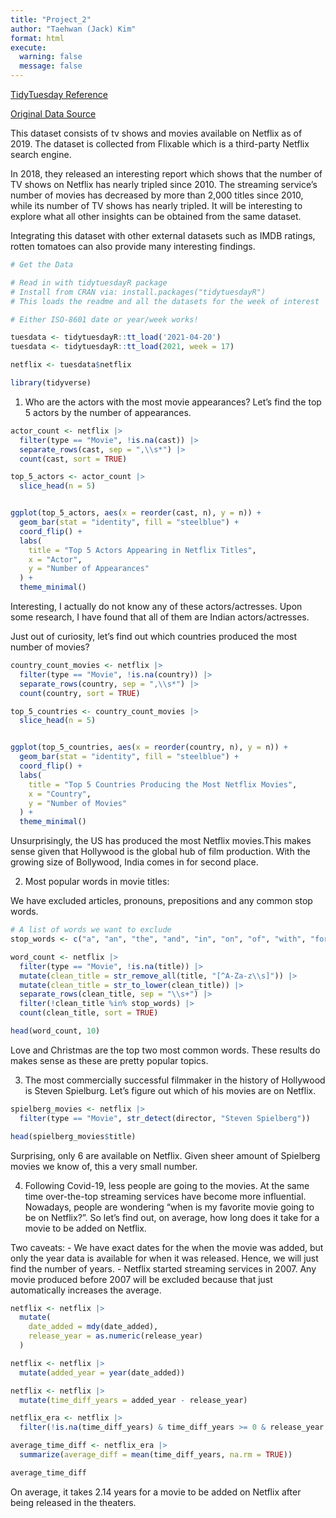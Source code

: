 ```yaml
---
title: "Project_2"
author: "Taehwan (Jack) Kim"
format: html
execute: 
  warning: false
  message: false
---
```


[TidyTuesday Reference](https://github.com/rfordatascience/tidytuesday/blob/master/data/2021/2021-04-20/readme.md)

[Original Data Source](https://www.kaggle.com/datasets/shivamb/netflix-shows)

This dataset consists of tv shows and movies available on Netflix as of 2019. The dataset is collected from Flixable which is a third-party Netflix search engine.

In 2018, they released an interesting report which shows that the number of TV shows on Netflix has nearly tripled since 2010. The streaming service's number of movies has decreased by more than 2,000 titles since 2010, while its number of TV shows has nearly tripled. It will be interesting to explore what all other insights can be obtained from the same dataset.

Integrating this dataset with other external datasets such as IMDB ratings, rotten tomatoes can also provide many interesting findings.

```r
# Get the Data

# Read in with tidytuesdayR package 
# Install from CRAN via: install.packages("tidytuesdayR")
# This loads the readme and all the datasets for the week of interest

# Either ISO-8601 date or year/week works!

tuesdata <- tidytuesdayR::tt_load('2021-04-20')
tuesdata <- tidytuesdayR::tt_load(2021, week = 17)

netflix <- tuesdata$netflix

library(tidyverse)

```

1.  Who are the actors with the most movie appearances? Let's find the top 5 actors by the number of appearances.

```r
actor_count <- netflix |>
  filter(type == "Movie", !is.na(cast)) |> 
  separate_rows(cast, sep = ",\\s*") |> 
  count(cast, sort = TRUE)

top_5_actors <- actor_count |>
  slice_head(n = 5) 


ggplot(top_5_actors, aes(x = reorder(cast, n), y = n)) +
  geom_bar(stat = "identity", fill = "steelblue") +
  coord_flip() +  
  labs(
    title = "Top 5 Actors Appearing in Netflix Titles",
    x = "Actor",
    y = "Number of Appearances"
  ) +
  theme_minimal() 

```

Interesting, I actually do not know any of these actors/actresses. Upon some research, I have found that all of them are Indian actors/actresses.

Just out of curiosity, let's find out which countries produced the most number of movies?

```r

country_count_movies <- netflix |>
  filter(type == "Movie", !is.na(country)) |>  
  separate_rows(country, sep = ",\\s*") |>  
  count(country, sort = TRUE)  

top_5_countries <- country_count_movies |>
  slice_head(n = 5)  


ggplot(top_5_countries, aes(x = reorder(country, n), y = n)) +
  geom_bar(stat = "identity", fill = "steelblue") +
  coord_flip() +  
  labs(
    title = "Top 5 Countries Producing the Most Netflix Movies",
    x = "Country",
    y = "Number of Movies"
  ) +
  theme_minimal()

```

Unsurprisingly, the US has produced the most Netflix movies.This makes sense given that Hollywood is the global hub of film production. With the growing size of Bollywood, India comes in for second place.

2.  Most popular words in movie titles:

We have excluded articles, pronouns, prepositions and any common stop words.

```r
# A list of words we want to exclude
stop_words <- c("a", "an", "the", "and", "in", "on", "of", "with", "for", "to", "he", "she", "my", "it", "him", "her", "above", "below", "top", "bottom", "between", "front", "back", "beneath", "they", "me", "you", "them", "us", "we", "that", "this", "these", "those", "I", "from", "i", "at", "")

word_count <- netflix |>
  filter(type == "Movie", !is.na(title)) |>
  mutate(clean_title = str_remove_all(title, "[^A-Za-z\\s]")) |>
  mutate(clean_title = str_to_lower(clean_title)) |>
  separate_rows(clean_title, sep = "\\s+") |> 
  filter(!clean_title %in% stop_words) |> 
  count(clean_title, sort = TRUE) 

head(word_count, 10)

```

Love and Christmas are the top two most common words. These results do makes sense as these are pretty popular topics.

3.  The most commercially successful filmmaker in the history of Hollywood is Steven Spielburg. Let's figure out which of his movies are on Netflix.

```r
spielberg_movies <- netflix |>
  filter(type == "Movie", str_detect(director, "Steven Spielberg"))

head(spielberg_movies$title)
```

Surprising, only 6 are available on Netflix. Given sheer amount of Spielberg movies we know of, this a very small number.

4.  Following Covid-19, less people are going to the movies. At the same time over-the-top streaming services have become more influential. Nowadays, people are wondering "when is my favorite movie going to be on Netflix?". So let's find out, on average, how long does it take for a movie to be added on Netflix.

Two caveats: - We have exact dates for the when the movie was added, but only the year data is available for when it was released. Hence, we will just find the number of years. - Netflix started streaming services in 2007. Any movie produced before 2007 will be excluded because that just automatically increases the average.

```r
netflix <- netflix |>
  mutate(
    date_added = mdy(date_added),  
    release_year = as.numeric(release_year)  
  )

netflix <- netflix |>
  mutate(added_year = year(date_added))  

netflix <- netflix |>
  mutate(time_diff_years = added_year - release_year)  

netflix_era <- netflix |>
  filter(!is.na(time_diff_years) & time_diff_years >= 0 & release_year >= 2007) 

average_time_diff <- netflix_era |>
  summarize(average_diff = mean(time_diff_years, na.rm = TRUE))

average_time_diff
```

On average, it takes 2.14 years for a movie to be added on Netflix after being released in the theaters.
